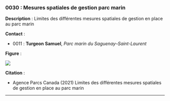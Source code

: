 ### 0030 : Mesures spatiales de gestion parc marin {-}

<!-- -------------------------------------------------- -->
**Description** : Limites des différentes mesures spatiales de gestion en place au parc marin

<!-- -------------------------------------------------- -->


<!-- -------------------------------------------------- -->



<!-- -------------------------------------------------- -->
**Contact** :


  - 0011 : **Turgeon** **Samuel**, *Parc marin du Saguenay–Saint-Laurent*


<!-- -------------------------------------------------- -->
**Figure** :

![](../figures/figures-format/data0030.png)


<!-- -------------------------------------------------- -->
**Citation** :


  - Agence Parcs Canada (2021) Limites des différentes mesures spatiales de gestion en place au parc marin




<!-- -------------------------------------------------- -->



<hr>
<br>
